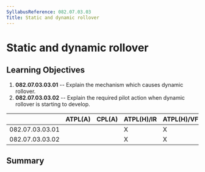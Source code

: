 ```yaml
---
SyllabusReference: 082.07.03.03
Title: Static and dynamic rollover
---
```


# Static and dynamic rollover

## Learning Objectives

1.  **082.07.03.03.01** -- Explain the mechanism which causes dynamic rollover.
2.  **082.07.03.03.02** -- Explain the required pilot action when dynamic
    rollover is starting to develop.

|                 | ATPL(A) | CPL(A) | ATPL(H)/IR | ATPL(H)/VFR | CPL(H) | IR  | CBIR(A) |
| --------------- | ------- | ------ | ---------- | ----------- | ------ | --- | ------- |
| 082.07.03.03.01 |         |        | X          | X           | X      |     |         |
| 082.07.03.03.02 |         |        | X          | X           | X      |     |         |

## Summary
